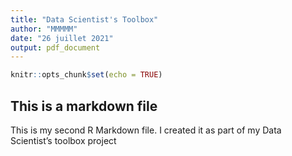 ```yaml
---
title: "Data Scientist's Toolbox"
author: "MMMMM"
date: "26 juillet 2021"
output: pdf_document
---
```


```r
knitr::opts_chunk$set(echo = TRUE)
```


## This is a markdown file


This is my second R Markdown file. I created it as part of my Data Scientist's toolbox project
